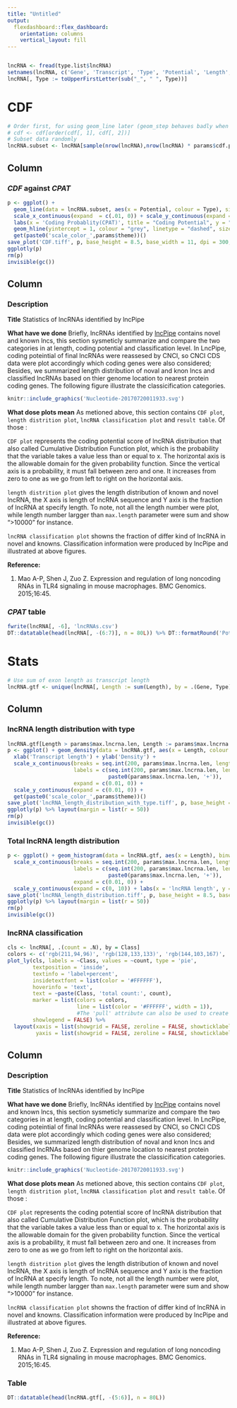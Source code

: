 ```yaml
---
title: "Untitled"
output: 
  flexdashboard::flex_dashboard:
    orientation: columns
    vertical_layout: fill
---
```


```r
```

```r
lncRNA <- fread(type.list$lncRNA)
setnames(lncRNA, c('Gene', 'Transcript', 'Type', 'Potential', 'Length', '我怎么知道这是什么东西？', 'Class'))
lncRNA[, Type := toUpperFirstLetter(sub("_", " ", Type))]
```

CDF {data-navmenu="Assembly"}
=====================================

```r
# Order first, for using geom_line later (geom_step behaves badly when calling plotly, see https://github.com/ropensci/plotly/issues/1030)
# cdf <- cdf[order(cdf[, 1], cdf[, 2])]
# Subset data randomly
lncRNA.subset <- lncRNA[sample(nrow(lncRNA),nrow(lncRNA) * params$cdf.percent / 100),]
```

Column
-------------------------------------

### *CDF* against *CPAT*

```r
p <- ggplot() +
  geom_line(data = lncRNA.subset, aes(x = Potential, colour = Type), size = 2, stat = 'ecdf') +
  scale_x_continuous(expand  = c(.01, 0)) + scale_y_continuous(expand = c(0, 0)) +
  labs(x = 'Coding Probablity(CPAT)', title = "Coding Potential", y = "CDF") +
  geom_hline(yintercept = 1, colour = "grey", linetype = "dashed", size = 1) +
  get(paste0('scale_color_',params$theme))()
save_plot('CDF.tiff', p, base_height = 8.5, base_width = 11, dpi = 300, compression = 'lzw')
ggplotly(p)
rm(p)
invisible(gc())
```

Column
-------------------------------------

### Description

**Title** Statistics of lncRNAs identified by lncPipe

**What have we done**  Briefly, lncRNAs identified by [lncPipe](https://github.com/likelet/LncPipe) contains novel and known lncs, this section sysmeticly summarize and compare the two categories in at length, coding potential and classification level. In LncPipe, coding poteintial of final lncRNAs were reassesed by CNCI, so CNCI CDS data were plot accordingly which coding genes were also considered; Besides, we summarized length distribution of noval and knon lncs and classified lncRNAs based on thier genome location to nearest protein coding genes. The following figure illustrate the classicification categories.

<div>
```r
knitr::include_graphics('Nucleotide-20170720011933.svg')
```
</div>

**What dose plots mean** As metioned above, this section contains `CDF plot`, `length distrition plot`, `lncRNA classification plot` and `result table`. Of those :

`CDF plot` represents the coding potential score of lncRNA distribution that also called Cumulative Distribution Function plot, which is the probability that the variable takes a value less than or equal to x. The horizontal axis is the allowable domain for the given probability function. Since the vertical axis is a probability, it must fall between zero and one. It increases from zero to one as we go from left to right on the horizontal axis.

`length distrition plot` gives the length distribution of known and novel lncRNA, the X axis is length of lncRNA sequence and Y axix is the fraction of lncRNA at specify length. To note, not all the length number were plot, while length number largger than `max.length` parameter were sum and show ">10000" for instance.

`lncRNA classification plot` showns the fraction of differ kind of lncRNA in novel and knowns. Classification information were produced by lncPipe and illustrated at above figures.

**Reference:**

1. Mao A-P, Shen J, Zuo Z. Expression and regulation of long noncoding RNAs in TLR4 signaling in mouse macrophages. BMC Genomics. 2015;16:45. 

### *CPAT* table

```r
fwrite(lncRNA[, -6], 'lncRNAs.csv')
DT::datatable(head(lncRNA[, -(6:7)], n = 80L)) %>% DT::formatRound('Potential', digits = 2)
```

Stats {data-navmenu="Assembly"}
=====================================

```r
# Use sum of exon length as transcript length
lncRNA.gtf <- unique(lncRNA[, Length := sum(Length), by = .(Gene, Type)], by = 'Gene')
```

Column {.tabset}
-------------------------------------

### lncRNA length distribution with type

```r
lncRNA.gtf[Length > params$max.lncrna.len, Length := params$max.lncrna.len]
p <- ggplot() + geom_density(data = lncRNA.gtf, aes(x = Length, colour = Type), size = 1.5) +
  xlab('Transcript length') + ylab('Density') +
  scale_x_continuous(breaks = seq.int(200, params$max.lncrna.len, length.out = 10),
                     labels = c(seq.int(200, params$max.lncrna.len, length.out = 9),
                                paste0(params$max.lncrna.len, '+')), 
                     expand = c(0.01, 0)) +
  scale_y_continuous(expand = c(0.01, 0)) +
  get(paste0('scale_color_',params$theme))()
save_plot('lncRNA_length_distribution_with_type.tiff', p, base_height = 8.5, base_width = 11, dpi = 300, compression = 'lzw')
ggplotly(p) %>% layout(margin = list(r = 50))
rm(p)
invisible(gc())
```

### Total lncRNA length distribution

```r
p <- ggplot() + geom_histogram(data = lncRNA.gtf, aes(x = Length), binwidth = 100) +
  scale_x_continuous(breaks = seq.int(200, params$max.lncrna.len, length.out = 10),
                     labels = c(seq.int(200, params$max.lncrna.len, length.out = 9),
                                paste0(params$max.lncrna.len, '+')),
                     expand = c(0.01, 0)) +
  scale_y_continuous(expand = c(0, 10)) + labs(x = 'lncRNA length', y = 'Count')
save_plot('lncRNA_length_distribution.tiff', p, base_height = 8.5, base_width = 11, dpi = 300, compression = 'lzw')
ggplotly(p) %>% layout(margin = list(r = 50))
rm(p)
invisible(gc())
```

### lncRNA classification

```r
cls <- lncRNA[, .(count = .N), by = Class]
colors <- c('rgb(211,94,96)', 'rgb(128,133,133)', 'rgb(144,103,167)', 'rgb(171,104,87)', 'rgb(114,147,203)')
plot_ly(cls, labels = ~Class, values = ~count, type = 'pie',
        textposition = 'inside',
        textinfo = 'label+percent',
        insidetextfont = list(color = '#FFFFFF'),
        hoverinfo = 'text',
        text = ~paste(Class, 'total count:', count),
        marker = list(colors = colors,
                      line = list(color = '#FFFFFF', width = 1)),
                      #The 'pull' attribute can also be used to create space between the sectors
        showlegend = FALSE) %>%
  layout(xaxis = list(showgrid = FALSE, zeroline = FALSE, showticklabels = FALSE),
         yaxis = list(showgrid = FALSE, zeroline = FALSE, showticklabels = FALSE))
```

Column
-------------------------------------

### Description

**Title** Statistics of lncRNAs identified by lncPipe

**What have we done**  Briefly, lncRNAs identified by [lncPipe](https://github.com/likelet/LncPipe) contains novel and known lncs, this section sysmeticly summarize and compare the two categories in at length, coding potential and classification level. In LncPipe, coding poteintial of final lncRNAs were reassesed by CNCI, so CNCI CDS data were plot accordingly which coding genes were also considered; Besides, we summarized length distribution of noval and knon lncs and classified lncRNAs based on thier genome location to nearest protein coding genes. The following figure illustrate the classicification categories.

<div>
```r
knitr::include_graphics('Nucleotide-20170720011933.svg')
```
</div>

**What dose plots mean** As metioned above, this section contains `CDF plot`, `length distrition plot`, `lncRNA classification plot` and `result table`. Of those :

`CDF plot` represents the coding potential score of lncRNA distribution that also called Cumulative Distribution Function plot, which is the probability that the variable takes a value less than or equal to x. The horizontal axis is the allowable domain for the given probability function. Since the vertical axis is a probability, it must fall between zero and one. It increases from zero to one as we go from left to right on the horizontal axis.

`length distrition plot` gives the length distribution of known and novel lncRNA, the X axis is length of lncRNA sequence and Y axix is the fraction of lncRNA at specify length. To note, not all the length number were plot, while length number largger than `max.length` parameter were sum and show ">10000" for instance.

`lncRNA classification plot` showns the fraction of differ kind of lncRNA in novel and knowns. Classification information were produced by lncPipe and illustrated at above figures.

**Reference:**

1. Mao A-P, Shen J, Zuo Z. Expression and regulation of long noncoding RNAs in TLR4 signaling in mouse macrophages. BMC Genomics. 2015;16:45. 

### Table

```r
DT::datatable(head(lncRNA.gtf[, -(5:6)], n = 80L))
```

